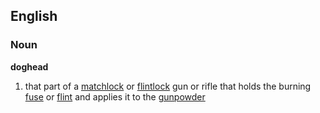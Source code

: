 ==English==
===Noun===
'''doghead'''
# that part of a [[matchlock]] or [[flintlock]] gun or rifle that holds the burning [[fuse]] or [[flint]] and applies it to the [[gunpowder]]